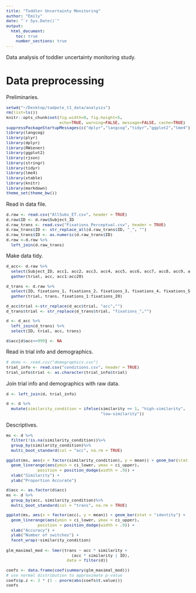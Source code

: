 ```yaml
---
title: "Toddler Uncertainty Monitoring"
author: "Emily"
date: "`r Sys.Date()`"
output: 
  html_document:
    toc: true
    number_sections: true
---
```


<style type="text/css">
body, td {
   font-size: 14px;
}
code {
  font-size: 11px;
}
pre {
  font-size: 11px;
}
</style>

Data analysis of toddler uncertainty monitoring study.

# Data preprocessing

Preliminaries.

```r
setwd("~/Desktop/tadpole_t1_data/analysis")
rm(list=ls())
knitr::opts_chunk$set(fig.width=8, fig.height=5, 
                      echo=TRUE, warning=FALSE, message=FALSE, cache=TRUE)
suppressPackageStartupMessages(c("dplyr","langcog","tidyr","ggplot2","lme4"))
library(langcog)
library(plyr)
library(dplyr)
library(RWiener)
library(ggplot2)
library(rjson)
library(stringr)
library(tidyr)
library(lme4)
library(xtable)
library(knitr)
library(markdown)
theme_set(theme_bw())
```

Read in data file.

```r
d.raw <- read.csv("AllSubs_ET.csv", header = TRUE) 
d.raw$ID <- d.raw$Subject_ID
d.raw_trans <- read.csv("Fixations_Perceptual.csv", header = TRUE)
d.raw_trans$ID <- str_replace_all(d.raw_trans$ID, "_", "")
d.raw_trans$ID <- as.numeric(d.raw_trans$ID)
d.raw <-d.raw %>%
  left_join(d.raw_trans)
```

Make data tidy.

```r
d_acc<- d.raw %>%
  select(Subject_ID, acc1, acc2, acc3, acc4, acc5, acc6, acc7, acc8, acc9, acc10, acc11, acc12, acc13, acc14, acc15, acc16, acc17, acc18, acc19, acc20)%>%
  gather(trial, acc, acc1:acc20) 

d_trans <- d.raw %>%
  select(ID, fixations_1, fixations_2, fixations_3, fixations_4, fixations_5, fixations_6, fixations_7, fixations_8, fixations_9, fixations_10, fixations_11, fixations_12, fixations_13, fixations_14, fixations_15, fixations_16, fixations_17, fixations_18, fixations_19, fixations_20) %>%
  gather(trial, trans, fixations_1:fixations_20) 

d_acc$trial <-str_replace(d_acc$trial, "acc","")
d_trans$trial <- str_replace(d_trans$trial, "fixations_","")

d <- d_acc %>%
  left_join(d_trans) %>%
  select(ID, trial, acc, trans)

d$acc[d$acc==999] <- NA
```

Read in trial info and demographics. 

```r
# demo <- read.csv("demographics.csv") 
trial_info <- read.csv("conditions.csv", header = TRUE)
trial_info$trial <- as.character(trial_info$trial)
```

Join trial info and demographics with raw data.

```r
d <- left_join(d, trial_info)

d <- d %>% 
  mutate(similarity_condition = ifelse(similarity == 1, "high-similarity",
                                       "low-similarity"))
```

Descriptives.

```r

ms <- d %>%
  filter(!is.na(similarity_condition))%>%
  group_by(similarity_condition)%>%
  multi_boot_standard(col = "acc", na.rm = TRUE)

ggplot(ms, aes(x = factor(similarity_condition), y = mean)) + geom_bar(stat = "identity") + 
  geom_linerange(aes(ymin = ci_lower, ymax = ci_upper), 
             position = position_dodge(width = .9)) +
  xlab("Similarity") + 
  ylab("Proportion Accurate")

d$acc <- as.factor(d$acc)
ms <- d %>%
  group_by(acc, similarity_condition)%>%
  multi_boot_standard(col = "trans", na.rm = TRUE)

ggplot(ms, aes(x = factor(acc), y = mean)) + geom_bar(stat = "identity") + 
  geom_linerange(aes(ymin = ci_lower, ymax = ci_upper), 
             position = position_dodge(width = .9)) +
  xlab("Accuracy") + 
  ylab("Number of switches") + 
  facet_wrap(~similarity_condition)
```

```r
glm_maximal_mod <- lmer(trans ~ acc * similarity +
                           (acc * similarity | ID), 
                         data = filter(d))

coefs <- data.frame(coef(summary(glm_maximal_mod)))
# use normal distribution to approximate p-value
coefs$p.z <- 2 * (1 - pnorm(abs(coefs$t.value)))
coefs
```

